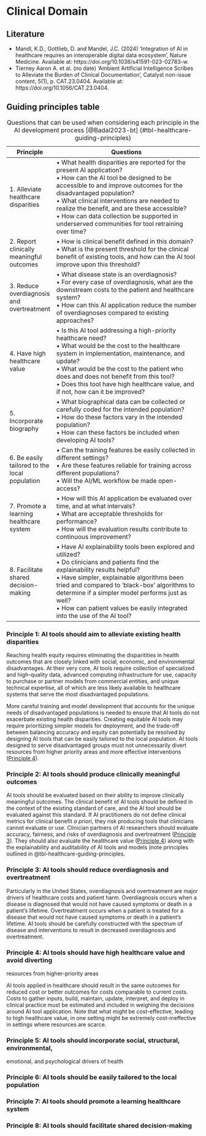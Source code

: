 # Clinical Domain

## Literature

- Mandl, K.D., Gottlieb, D. and Mandel, J.C. (2024) ‘Integration of AI in healthcare requires an interoperable digital data ecosystem’, Nature Medicine. Available at: https://doi.org/10.1038/s41591-023-02783-w.
- Tierney Aaron A. et al. (no date) ‘Ambient Artificial Intelligence Scribes to Alleviate the Burden of Clinical Documentation’, Catalyst non-issue content, 5(1), p. CAT.23.0404. Available at: https://doi.org/10.1056/CAT.23.0404.


## Guiding principles table

| Principle                                     | Questions                                                                                                                                                                                                                                                                                                                                                                                |
|-----------------------------------------------|------------------------------------------------------------------------------------------------------------------------------------------------------------------------------------------------------------------------------------------------------------------------------------------------------------------------------------------------------------------------------------------|
| 1. Alleviate healthcare disparities           | • What health disparities are reported for the present AI application?<br>• How can the AI tool be designed to be accessible to and improve outcomes for the disadvantaged population?<br>• What clinical interventions are needed to realize the benefit, and are these accessible?<br>• How can data collection be supported in underserved communities for tool retraining over time? |
| 2. Report clinically meaningful outcomes      | • How is clinical benefit defined in this domain?<br>• What is the present threshold for the clinical benefit of existing tools, and how can the AI tool improve upon this threshold?                                                                                                                                                                                                    |
| 3. Reduce overdiagnosis and overtreatment     | • What disease state is an overdiagnosis?<br>• For every case of overdiagnosis, what are the downstream costs to the patient and healthcare system?<br>• How can this AI application reduce the number of overdiagnoses compared to existing approaches?                                                                                                                                 |
| 4. Have high healthcare value                 | • Is this AI tool addressing a high-priority healthcare need?<br>• What would be the cost to the healthcare system in implementation, maintenance, and update?<br>• What would be the cost to the patient who does and does not benefit from this tool?<br>• Does this tool have high healthcare value, and if not, how can it be improved?                                              |
| 5. Incorporate biography                      | • What biographical data can be collected or carefully coded for the intended population?<br>• How do these factors vary in the intended population?<br>• How can these factors be included when developing AI tools?                                                                                                                                                                    |
| 6. Be easily tailored to the local population | • Can the training features be easily collected in different settings?<br>• Are these features reliable for training across different populations?<br>• Will the AI/ML workflow be made open-access?                                                                                                                                                                                     |
| 7. Promote a learning healthcare system       | • How will this AI application be evaluated over time, and at what intervals?<br>• What are acceptable thresholds for performance?<br>• How will the evaluation results contribute to continuous improvement?                                                                                                                                                                            |
| 8. Facilitate shared decision-making          | • Have AI explainability tools been explored and utilized?<br>• Do clinicians and patients find the explainability results helpful?<br>• Have simpler, explainable algorithms been tried and compared to ‘black-box’ algorithms to determine if a simpler model performs just as well?<br>• How can patient values be easily integrated into the use of the AI tool?                     |

: Questions that can be used when considering each principle in the AI development process [@Badal2023-bt] {#tbl-healthcare-guiding-principles}


### Principle 1: AI tools should aim to alleviate existing health disparities

Reaching health equity requires eliminating the disparitities in health
outcomes that are closely linked with social, economic, and environmental
disadvantages. At their very core, AI tools require collection of specialized
and high-quality data, advanced computing infrastructure for use, capacity to
purchase or partner models from commercial entities, and unique technical
expertise, all of which are less likely available to healthcare systems that
serve the most disadvantaged populations. 

More careful training and model development that accounts for the unique needs
of disadvantaged populations is needed to ensure that AI tools do not
exacerbate existing health disparities. Creating equitable AI tools may require
prioritizing simpler models for deployment, and the trade-off between balancing
accuracy and equity can potentially be resolved by designing AI tools that can
be easily tailored to the local population. AI tools designed to serve
disadvantaged groups must not unnecessarily divert resources from higher
priority areas and more effective interventions ([Principle
4](#principle-4-ai-tools-should-have-high-healthcare-value-and-avoid-diverting-resources-from-higher-priority-areas)).

### Principle 2: AI tools should produce clinically meaningful outcomes

AI tools should be evaluated based on their ability to improve clinically
meaningful outcomes. The clinical benefit of AI tools should be defined in the
context of the existing standard of care, and the AI tool should be evaluated
against this standard. If AI practitioners do not define clinical metrics for
clinical benefit _a priori_, they risk producing tools that clinicians cannot
evaluate or use. Clinician partners of AI researchers should evaluate accuracy,
fairness, and risks of overdiagnosis and overtreatment ([Principle
3](#principle-3-ai-tools-should-reduce-overdiagnosis-and-overtreatment)). They
should also evaluate the healthcare value ([Principle
4](#principle-4-ai-tools-should-have-high-healthcare-value-and-avoid-diverting-resources-from-higher-priority-areas))
along with the explainability and auditability of AI tools and models (note
principles outlined in @tbl-healthcare-guiding-principles.

### Principle 3: AI tools should reduce overdiagnosis and overtreatment

Particularly in the United States, overdiagnosis and overtreatment are major
drivers of healthcare costs and patient harm. Overdiagnosis occurs when a
disease is diagnosed that would not have caused symptoms or death in a
patient’s lifetime. Overtreatment occurs when a patient is treated for a
disease that would not have caused symptoms or death in a patient’s lifetime.
AI tools should be carefully constructed with the spectrum of disease and
interventions to result in decreased overdiagnosis and overtreatment. 

### Principle 4: AI tools should have high healthcare value and avoid diverting 
resources from higher-priority areas

AI tools applied in healthcare should result in the same outcomes for reduced
cost or better outcomes for costs comparable to current costs. Costs to gather
inputs, build, maintain, update, interpret, and deploy in clinical practice
must be estimated and included in weighing the decisions around AI tool
application. Note that what might be cost-effective, leading to high healthcare
value, in one setting might be extremely cost-ineffective in settings where
resources are scarce. 

### Principle 5: AI tools should incorporate social, structural, environmental,
emotional, and psychological drivers of health

### Principle 6: AI tools should be easily tailored to the local population

### Principle 7: AI tools should promote a learning healthcare system

### Principle 8: AI tools should facilitate shared decision-making


